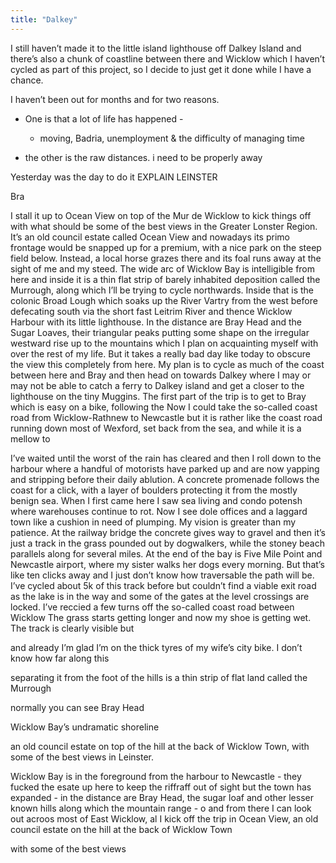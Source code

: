 ```yaml
---
title: "Dalkey"
---
```


I still haven't made it to the little island lighthouse off Dalkey Island and there's also a chunk of coastline between there and Wicklow which I haven't cycled as part of this project, so I decide to just get it done while I have a chance.

I haven't been out for months and for two reasons.

-   One is that a lot of life has happened -

    -   moving, Badria, unemployment & the difficulty of managing time

-   the other is the raw distances. i need to be properly away

Yesterday was the day to do it EXPLAIN LEINSTER

Bra

I stall it up to Ocean View on top of the Mur de Wicklow to kick things off with what should be some of the best views in the Greater Lonster Region. It's an old council estate called Ocean View and nowadays its primo frontage would be snapped up for a premium, with a nice park on the steep field below. Instead, a local horse grazes there and its foal runs away at the sight of me and my steed. The wide arc of Wicklow Bay is intelligible from here and inside it is a thin flat strip of barely inhabited deposition called the Murrough, along which I'll be trying to cycle northwards. Inside that is the colonic Broad Lough which soaks up the River Vartry from the west before defecating south via the short fast Leitrim River and thence Wicklow Harbour with its little lighthouse. In the distance are Bray Head and the Sugar Loaves, their triangular peaks putting some shape on the irregular westward rise up to the mountains which I plan on acquainting myself with over the rest of my life. But it takes a really bad day like today to obscure the view this completely from here. My plan is to cycle as much of the coast between here and Bray and then head on towards Dalkey where I may or may not be able to catch a ferry to Dalkey island and get a closer to the lighthouse on the tiny Muggins. The first part of the trip is to get to Bray which is easy on a bike, following the Now I could take the so-called coast road from Wicklow-Rathnew to Newcastle but it is rather like the coast road running down most of Wexford, set back from the sea, and while it is a mellow to

I've waited until the worst of the rain has cleared and then I roll down to the harbour where a handful of motorists have parked up and are now yapping and stripping before their daily ablution. A concrete promenade follows the coast for a click, with a layer of boulders protecting it from the mostly benign sea. When I first came here I saw sea living and condo potensh where warehouses continue to rot. Now I see dole offices and a laggard town like a cushion in need of plumping. My vision is greater than my patience. At the railway bridge the concrete gives way to gravel and then it's just a track in the grass pounded out by dogwalkers, while the stoney beach parallels along for several miles. At the end of the bay is Five Mile Point and Newcastle airport, where my sister walks her dogs every morning. But that's like ten clicks away and I just don't know how traversable the path will be. I've cycled about 5k of this track before but couldn't find a viable exit road as the lake is in the way and some of the gates at the level crossings are locked. I've reccied a few turns off the so-called coast road between Wicklow The grass starts getting longer and now my shoe is getting wet. The track is clearly visible but

and already I'm glad I'm on the thick tyres of my wife's city bike. I don't know how far along this

separating it from the foot of the hills is a thin strip of flat land called the Murrough

normally you can see Bray Head

Wicklow Bay's undramatic shoreline

an old council estate on top of the hill at the back of Wicklow Town, with some of the best views in Leinster.

Wicklow Bay is in the foreground from the harbour to Newcastle - they fucked the esate up here to keep the riffraff out of sight but the town has expanded - in the distance are Bray Head, the sugar loaf and other lesser known hills along which the mountain range - o and from there I can look out acroos most of East Wicklow, al I kick off the trip in Ocean View, an old council estate on the hill at the back of Wicklow Town

with some of the best views
